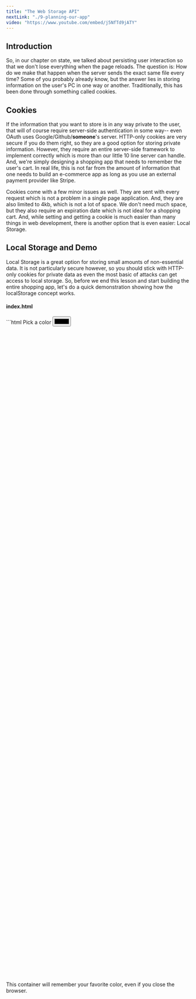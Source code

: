 ```yaml
---
title: "The Web Storage API"
nextLink: "./9-planning-our-app"
video: "https://www.youtube.com/embed/j5NfTd9jATY"
---
```



## **Introduction**

So, in our chapter on state, we talked about persisting user interaction so that we don't lose everything when the page reloads. The question is: How do we make that happen when the server sends the exact same file every time? Some of you probably already know, but the answer lies in storing information on the user's PC in one way or another. Traditionally, this has been done through something called cookies.

## **Cookies**

If the information that you want to store is in any way private to the user, that will of course require server-side authentication in some way-- even OAuth uses Google/Github/**someone**'s server. HTTP-only cookies are very secure if you do them right, so they are a good option for storing private information. However, they require an entire server-side framework to implement correctly which is more than our little 10 line server can handle. And, we're simply designing a shopping app that needs to remember the user's cart. In real life, this is not far from the amount of information that one needs to build an e-commerce app as long as you use an external payment provider like Stripe.

Cookies come with a few minor issues as well. They are sent with every request which is not a problem in a single page application. And, they are also limited to 4kb, which is not a lot of space. We don't need much space, but they also require an expiration date which is not ideal for a shopping cart. And, while setting and getting a cookie is much easier than many things in web development, there is another option that is even easier: Local Storage.

## **Local Storage and Demo**

Local Storage is a great option for storing small amounts of non-essential data. It is not particularly secure however, so you should stick with HTTP-only cookies for private data as even the most basic of attacks can get access to local storage. So, before we end this lesson and start building the entire shopping app, let's do a quick demonstration showing how the localStorage concept works.

<CodeBlock>
    <h4>index.html</h4>
    ```html
<!-- Meta Tags, etc. -->
  <style>
    #container {
      display: flex;
      flex-direction: column;
      align-items: center;
      justify-content: center;
      height: 90vh;
      width: 50vw;
    }
  </style>
  <body>
    <label for="color-picker">Pick a color</label>
    <input type="color" id="color-picker" />
    <div id="container">
      <p>
        This container will remember your favorite color, even if you close the
        browser.
      </p>
    </div>
    <script defer>
      const container = document.getElementById("container")
      const colorPicker = document.getElementById("color-picker")
      const color = localStorage.getItem("favColor")
      if (color) {
        container.style.backgroundColor = color
        colorPicker.value = color
      }
      colorPicker.addEventListener("change", (e) => {
        container.style.backgroundColor = e.target.value
        localStorage.setItem("favColor", e.target.value)
      })
    </script>
  </body>
</html>
```
</CodeBlock>

Alright, save the file, and let's boot it up: http://localhost:3000

<IFrame src="/demos/csr/ch8/demo/" />

Feel free to close the browser and open it again. Or, if you're just using my demos for reference, right click on it and press 'reload frame'. The color will still be there.

It's important to understand that this is not essential to or restricted by our use of client-side routing. Nothing is stopping you from supplying the user's data from the server upon each page load request. I just wanted to demonstrate how easy localStorage is to work with, and how handy it can be for client-side situations like these.

However, I will stress once again that Local Storage should not be used for any kind of private information unless you are very confident in your encryption method. You just saw how easy it was to retrieve a value using plain old JavaScript. Even if your information is encrypted, it's better to use the built-in protections and tested reliability of HTTP-only cookies in my opinion. But, since we don't have any authentication and it only takes a couple of lines of additional code, it looks like Local Storage is perfect for our use case.

To check out what you're currently holding in Local Storage, just hit f12 in the browser and then click on the application tab. Scroll down to Local Storage, and you should see the list of key/value pairs to the right. To clarify, the items in Local Storage are always stored as strings. If you have a more complex object that you want to store as a string, make sure that you use the JSON.stringify function on it before storing it (and JSON.parse when you take it out of storage.) We'll be using this in our app to store the cart as an array of objects.

## **IndexedDB and Session Storage**

As you can see, you can hold quite a bit in here, and if you ever have issues, the IndexedDB API is even better. The IndexedDB is a NoSQL database that is built into the browser. It is a bit more complicated to use, but it is a great option for storing large amounts of data. This is especially true if you want it to be available offline.

Session Storage is another option. It is similar to Local Storage except that it is deleted after the tab or window is closed-- which is already the default for our app's state since it is only one page. So, much of the traditional usage for session storage in Multi-Page Apps does not apply to us here. However, one way that session storage can be useful on a single page app is storing our state when users go to another website from the same browser window.

In our page that loaded the colors from the search parameters, the only state in the app was passed down from the URL and that was why we were able to restore it completely when we clicked backwards and forwards-- even from another website entirely. However, with apps with complex internal state, much of this can be lost when the user browses to another page. If we want to restore that app state on a popState event, one way of doing that is putting it in Session Storage during the onBeforeUnload event that happens when every page is closed. Then, you can just check if anything is in there on each popState event.

## **Conclusion**

Generally, in Single Page Applications, there are few things that fit in the gaps between simple data that you want to store in a normal cookie; sensitive data that should to be saved in a HTTP-only cookie; complex data that is suited to the IndexedDB API; and utilitarian, long-lived data that can live in Local Storage. Here's a quick table to help you understand:

<div style="max-width: 100%; overflow: auto; border: 2px solid #000; border-radius: 10px;">

**Choosing the Right Storage API by Data Type**

| **API**                 | **Data Persistence** | **Data Privacy** | **Data Complexity** |
| --------------------- | ------------------ | ------------------ | ----------------- |
| **Session Storage**   | Transient          | Public             | Simple            |
| **Cookies**           | Semi-Transient     | Public             | Simple            |
| **HTTP-only Cookies** | Semi-Transient     | Private            | Simple            |
| **Local Storage**     | Persistent         | Public             | Simple            |
| **IndexedDB**         | Persistent         | Public             | Complex           |

</div>

We won't be implementing any Session Storage in this app, and honestly, I don't use normal cookies or session storage very much when building SPA's. But, here's a tweet with more details about using it for breadcrumbs. [^3]

As you can see, the Web Storage API gives us a lot of options for storing data. Intelligently designed apps like Wordle are wise to leverage these APIs to give users a feeling of continuity upon page load without the need for unnecessary server requests. It just comes down to knowing what data you want to persist and why.

As I said, we will be using Local Storage for our shopping app. It is a simple and easy way to store data that we want to remain across both page loads and browser sessions. Who needs a server and a database when you have Local Storage? (Actual shopping apps... that's who.)

We now have all the tools we need to build our shopping app. However, building a client-side router is not something to approach lightly so we will be doing this bit-by-bit. In the next lesson, we're planning out our app.

[As always, here's the code for today!](https://www.github.com/jazzypants1989/astro-solid-blog/tree/main/src/pages/demos/csr/ch8)

[^1]: 1:
[^2]: 2:
[^3]: 3: [Ryan Florence's tweet about using session storage for breadcrumbs](https://twitter.com/ryanflorence/status/1597633832173285376)
